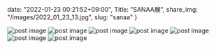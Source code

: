 date: "2022-01-23 00:21:52+09:00",
Title: "SANAA展",
share_img: "/images/2022_01_23_13.jpg",
slug: "sanaa"
}

<img src="/images/2022_01_23_8.jpg" alt="post image" />
<img src="/images/2022_01_23_9.jpg" alt="post image" />
<img src="/images/2022_01_23_10.jpg" alt="post image" />
<img src="/images/2022_01_23_11.jpg" alt="post image" />
<img src="/images/2022_01_23_12.jpg" alt="post image" />
<img src="/images/2022_01_23_13.jpg" alt="post image" />
<img src="/images/2022_01_23_14.jpg" alt="post image" />